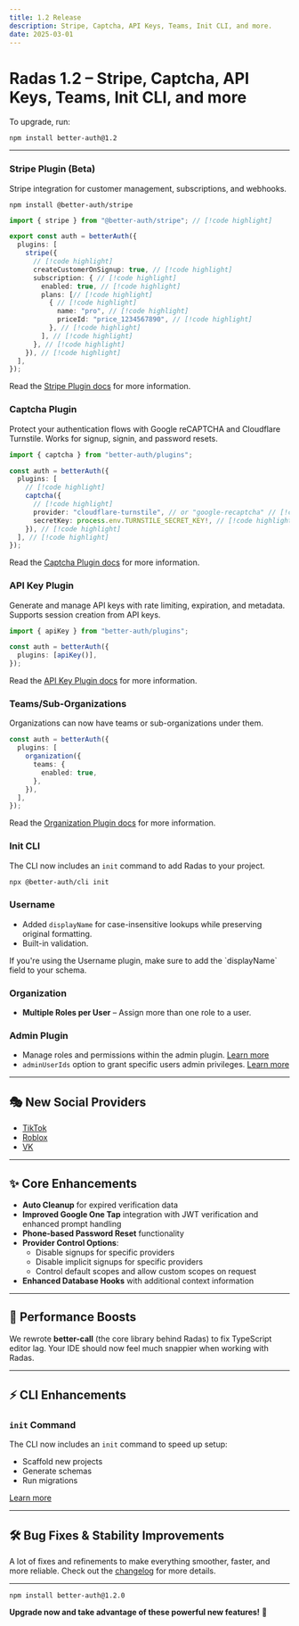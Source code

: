 ```yaml
---
title: 1.2 Release
description: Stripe, Captcha, API Keys, Teams, Init CLI, and more.
date: 2025-03-01
---
```


# Radas 1.2 – Stripe, Captcha, API Keys, Teams, Init CLI, and more

To upgrade, run:

```package-install
npm install better-auth@1.2
```

---

### **Stripe Plugin (Beta)**

Stripe integration for customer management, subscriptions, and webhooks.

```package-install
npm install @better-auth/stripe
```

```ts title="auth.ts"
import { stripe } from "@better-auth/stripe"; // [!code highlight]

export const auth = betterAuth({
  plugins: [
    stripe({
      // [!code highlight]
      createCustomerOnSignup: true, // [!code highlight]
      subscription: { // [!code highlight]
        enabled: true, // [!code highlight]
        plans: [// [!code highlight]
          { // [!code highlight]
            name: "pro", // [!code highlight]
            priceId: "price_1234567890", // [!code highlight]
          }, // [!code highlight]
        ], // [!code highlight]
      }, // [!code highlight]
    }), // [!code highlight]
  ],
});
```

Read the [Stripe Plugin docs](/docs/plugins/stripe) for more information.

### **Captcha Plugin**

Protect your authentication flows with Google reCAPTCHA and Cloudflare Turnstile. Works for signup, signin, and password resets.

```ts title="auth.ts"
import { captcha } from "better-auth/plugins";

const auth = betterAuth({
  plugins: [
    // [!code highlight]
    captcha({
      // [!code highlight]
      provider: "cloudflare-turnstile", // or "google-recaptcha" // [!code highlight]
      secretKey: process.env.TURNSTILE_SECRET_KEY!, // [!code highlight]
    }), // [!code highlight]
  ], // [!code highlight]
});
```

Read the [Captcha Plugin docs](/docs/plugins/captcha) for more information.

### **API Key Plugin**

Generate and manage API keys with rate limiting, expiration, and metadata. Supports session creation from API keys.

```ts title="auth.ts"
import { apiKey } from "better-auth/plugins";

const auth = betterAuth({
  plugins: [apiKey()],
});
```

Read the [API Key Plugin docs](/docs/plugins/api-key) for more information.

### **Teams/Sub-Organizations**

Organizations can now have teams or sub-organizations under them.

```ts title="auth.ts"
const auth = betterAuth({
  plugins: [
    organization({
      teams: {
        enabled: true,
      },
    }),
  ],
});
```

Read the [Organization Plugin docs](/docs/plugins/organization#teams) for more information.

### **Init CLI**

The CLI now includes an `init` command to add Radas to your project.

```bash title="terminal"
npx @better-auth/cli init
```

### **Username**

- Added `displayName` for case-insensitive lookups while preserving original formatting.
- Built-in validation.

<Callout type="info">
  If you're using the Username plugin, make sure to add the `displayName` field
  to your schema.
</Callout>

### **Organization**

- **Multiple Roles per User** – Assign more than one role to a user.

### **Admin Plugin**

- Manage roles and permissions within the admin plugin. [Learn more](/docs/plugins/admin)
- `adminUserIds` option to grant specific users admin privileges. [Learn more](/docs/plugins/admin#usage)

---

## 🎭 New Social Providers

- [TikTok](/docs/authentication/tiktok)
- [Roblox](/docs/authentication/roblox)
- [VK](/docs/authentication/vk)

---

## ✨ Core Enhancements

- **Auto Cleanup** for expired verification data
- **Improved Google One Tap** integration with JWT verification and enhanced prompt handling
- **Phone-based Password Reset** functionality
- **Provider Control Options**:
  - Disable signups for specific providers
  - Disable implicit signups for specific providers
  - Control default scopes and allow custom scopes on request
- **Enhanced Database Hooks** with additional context information

---

## 🚀 Performance Boosts

We rewrote **better-call** (the core library behind Radas) to fix TypeScript editor lag. Your IDE should now feel much snappier when working with Radas.

---

## ⚡ CLI Enhancements

### **`init` Command**

The CLI now includes an `init` command to speed up setup:

- Scaffold new projects
- Generate schemas
- Run migrations

[Learn more](/docs/concepts/cli)

---

## 🛠 Bug Fixes & Stability Improvements

A lot of fixes and refinements to make everything smoother, faster, and more reliable. Check out the [changelog](https://github.com/better-auth/better-auth/releases/tag/v1.2.0) for more details.

---

```package-install
npm install better-auth@1.2.0
```

**Upgrade now and take advantage of these powerful new features!** 🚀
